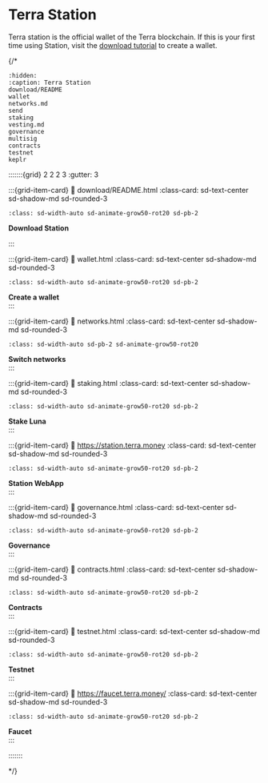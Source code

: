 # Terra Station

Terra station is the official wallet of the Terra blockchain. If this is your first time using Station, visit the [download tutorial](./download/README.mdx) to create a wallet.

{/*
```{toctree}
:hidden:
:caption: Terra Station
download/README
wallet
networks.md
send
staking
vesting.md
governance
multisig
contracts
testnet
keplr
```

:::::::{grid} 2 2 2 3
:gutter: 3

:::{grid-item-card}
:link: download/README.html
:class-card: sd-text-center sd-shadow-md sd-rounded-3
```{image} /img/wallets_station.png
:class: sd-width-auto sd-animate-grow50-rot20 sd-pb-2
```
**Download Station**  

:::

:::{grid-item-card}
:link: wallet.html
:class-card: sd-text-center sd-shadow-md sd-rounded-3
```{image} /img/StationWallet.svg
:class: sd-width-auto sd-animate-grow50-rot20 sd-pb-2
```
**Create a wallet**  
:::

:::{grid-item-card}
:link: networks.html
:class-card: sd-text-center sd-shadow-md sd-rounded-3
```{image} /img/Swap_ver1.svg
:class: sd-width-auto sd-pb-2 sd-animate-grow50-rot20
```
**Switch networks**  
:::

:::{grid-item-card}
:link: staking.html
:class-card: sd-text-center sd-shadow-md sd-rounded-3
```{image} /img/Staking.svg
:class: sd-width-auto sd-animate-grow50-rot20 sd-pb-2
```
**Stake Luna**  
:::

:::{grid-item-card}
:link: https://station.terra.money
:class-card: sd-text-center sd-shadow-md sd-rounded-3
```{image} /img/Terrad.svg
:class: sd-width-auto sd-animate-grow50-rot20 sd-pb-2
```
**Station WebApp**  
:::

:::{grid-item-card}
:link: governance.html
:class-card: sd-text-center sd-shadow-md sd-rounded-3
```{image} /img/Governance.svg
:class: sd-width-auto sd-animate-grow50-rot20 sd-pb-2
```
**Governance**  
:::

:::{grid-item-card}
:link: contracts.html
:class-card: sd-text-center sd-shadow-md sd-rounded-3
```{image} /img/icon_smartcontract.svg
:class: sd-width-auto sd-animate-grow50-rot20 sd-pb-2
```
**Contracts**  
:::


:::{grid-item-card}
:link: testnet.html
:class-card: sd-text-center sd-shadow-md sd-rounded-3
```{image} /img/icon_node.svg
:class: sd-width-auto sd-animate-grow50-rot20 sd-pb-2
```
**Testnet**  
:::

:::{grid-item-card}
:link: https://faucet.terra.money/
:class-card: sd-text-center sd-shadow-md sd-rounded-3
```{image} /img/Faucet.svg
:class: sd-width-auto sd-animate-grow50-rot20 sd-pb-2
```
**Faucet**  
:::

:::::::

*/}
